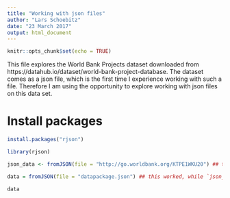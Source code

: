 ```yaml
---
title: "Working with json files"
author: "Lars Schoebitz"
date: "23 March 2017"
output: html_document
---
```


```r
knitr::opts_chunk$set(echo = TRUE)
```

This file explores the World Bank Projects dataset downloaded from https://datahub.io/dataset/world-bank-project-database. The dataset comes as a json file, which is the first time I experience working with such a file. Therefore I am using the opportunity to explore working with json files on this data set.

# Install packages

```r

install.packages("rjson")

library(rjson) 

json_data <- fromJSON(file = "http://go.worldbank.org/KTPE1WKU20") ## tried to use the URL but didn't work

data = fromJSON(file = "datapackage.json") ## this worked, while `json_str` didn't work

data

```

